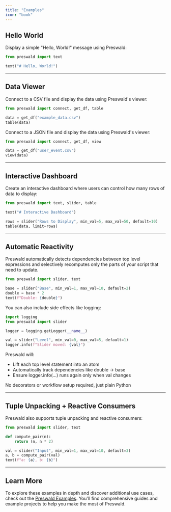 ```yaml
---
title: "Examples"
icon: "book"
---
```


## **Hello World**

Display a simple "Hello, World!" message using Preswald:

```python
from preswald import text

text("# Hello, World!")
```

---

## **Data Viewer**

Connect to a CSV file and display the data using Preswald's viewer:

```python
from preswald import connect, get_df, table

data = get_df("example_data.csv")
table(data)
```

Connect to a JSON file and display the data using Preswald's viewer:

```python
from preswald import connect, get_df, view

data = get_df("user_event.csv")
view(data)
```

---

## **Interactive Dashboard**

Create an interactive dashboard where users can control how many rows of data to display:

```python
from preswald import text, slider, table

text("# Interactive Dashboard")

rows = slider("Rows to Display", min_val=5, max_val=50, default=10)
table(data, limit=rows)
```

---

## **Automatic Reactivity**
Preswald automatically detects dependencies between top level expressions and selectively recomputes only the parts of your script that need to update.

```python
from preswald import slider, text

base = slider("Base", min_val=1, max_val=10, default=2)
double = base * 2
text(f"Double: {double}")
```

You can also include side effects like logging:

```python
import logging
from preswald import slider

logger = logging.getLogger(__name__)

val = slider("Level", min_val=0, max_val=5, default=1)
logger.info(f"Slider moved: {val}")
```

Preswald will:

   - Lift each top level statement into an atom
   - Automatically track dependencies like double -> base
   - Ensure logger.info(...) runs again only when val changes

No decorators or workflow setup required, just plain Python

---

## **Tuple Unpacking + Reactive Consumers**

Preswald also supports tuple unpacking and reactive consumers:

```python
from preswald import slider, text

def compute_pair(n):
    return (n, n * 2)

val = slider("Input", min_val=1, max_val=10, default=3)
a, b = compute_pair(val)
text(f"a: {a}, b: {b}")
```

---

## Learn More

To explore these examples in depth and discover additional use cases, check out the [Preswald Examples](https://github.com/StructuredLabs/preswald/tree/main/examples). You'll find comprehensive guides and example projects to help you make the most of Preswald.
